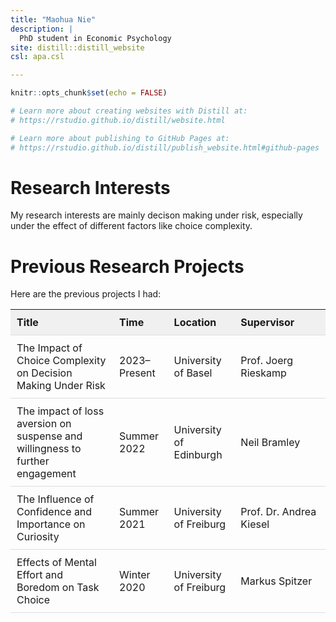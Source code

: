 ```yaml
---
title: "Maohua Nie"
description: |
  PhD student in Economic Psychology
site: distill::distill_website
csl: apa.csl

---
```


```r
knitr::opts_chunk$set(echo = FALSE)

# Learn more about creating websites with Distill at:
# https://rstudio.github.io/distill/website.html

# Learn more about publishing to GitHub Pages at:
# https://rstudio.github.io/distill/publish_website.html#github-pages

```






# **Research Interests**

My research interests are mainly decison making under risk, especially under the effect of different factors like choice complexity.

# Previous Research Projects

Here are the previous projects I had:

<style>
  table {
    width: 100%;
    border-collapse: collapse;
  }
  th, td {
    padding: 10px;
    text-align: left;
    border-bottom: 1px solid #ddd; /* Light horizontal line under each row for better separation */
  }
  th {
    background-color: #f0f0f0; /* Light grey background for column headers */
  }
</style>

<table>
  <thead>
    <tr>
      <th>Title</th>
      <th>Time</th>
      <th>Location</th>
      <th>Supervisor</th>
    </tr>
  </thead>
  <tbody>
    <tr>
      <td>The Impact of Choice Complexity on Decision Making Under Risk</td>
      <td>2023–Present</td>
      <td>University of Basel</td>
      <td>Prof. Joerg Rieskamp</td>
    </tr>
    <tr>
      <td>The impact of loss aversion on suspense and willingness to further engagement</td>
      <td>Summer 2022</td>
      <td>University of Edinburgh</td>
      <td>Neil Bramley</td>
    </tr>
    <tr>
      <td>The Influence of Confidence and Importance on Curiosity</td>
      <td>Summer 2021</td>
      <td>University of Freiburg</td>
      <td>Prof. Dr. Andrea Kiesel</td>
    </tr>
    <tr>
      <td>Effects of Mental Effort and Boredom on Task Choice</td>
      <td>Winter 2020</td>
      <td>University of Freiburg</td>
      <td>Markus Spitzer</td>
    </tr>
  </tbody>
</table>
